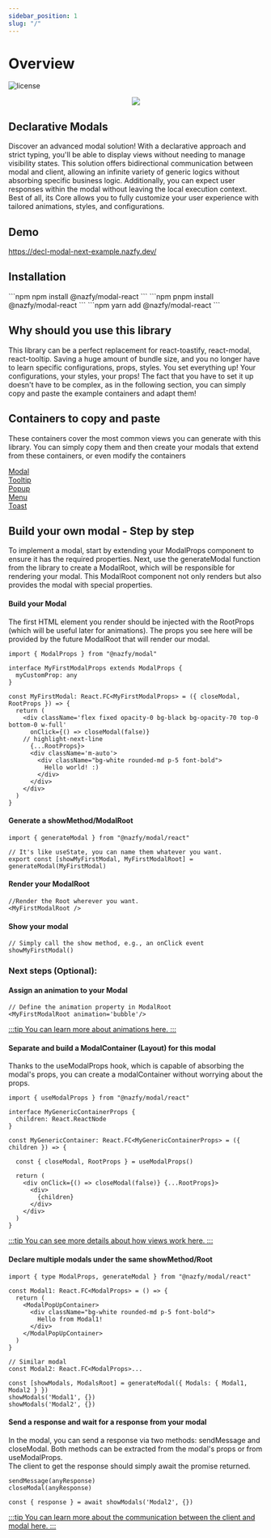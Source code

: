 ```yaml
---
sidebar_position: 1
slug: "/"
---
```



# Overview

![license](https://img.shields.io/badge/license-MIT-0374b5?style=flat)
<p align="center">
  <img src="/img/overview.gif" />  
</p>

## Declarative Modals
Discover an advanced modal solution! With a declarative approach and strict typing, you'll be able to display views without needing to manage visibility states. This solution offers bidirectional communication between modal and client, allowing an infinite variety of generic logics without absorbing specific business logic. Additionally, you can expect user responses within the modal without leaving the local execution context. Best of all, its Core allows you to fully customize your user experience with tailored animations, styles, and configurations.

## Demo
https://decl-modal-next-example.nazfy.dev/

## Installation

<Tabs>
<TabItem value='npm'>
```npm
npm install @nazfy/modal-react
```
</TabItem>
<TabItem value='pnpm'>
```npm
pnpm install @nazfy/modal-react
```
</TabItem>
<TabItem value='yarn'>
```npm
yarn add @nazfy/modal-react
```
</TabItem>
</Tabs>

## Why should you use this library
This library can be a perfect replacement for <Highlight>react-toastify</Highlight>, <Highlight>react-modal</Highlight>, <Highlight>react-tooltip</Highlight>. Saving a huge amount of bundle size, and you no longer have to learn specific configurations, props, styles. You set everything up! Your configurations, your styles, your props! The fact that you have to set it up doesn't have to be complex, as in the following section, you can simply copy and paste the example containers and adapt them!

## Containers to copy and paste
These containers cover the most common views you can generate with this library. You can simply copy them and then create your modals that extend from these containers, or even modify the containers 

<nav class="pagination-nav">
  <div class="pagination-nav__item">
    <a class="pagination-nav__link" href="/container/modal">
      <div class="pagination-nav__label">Modal</div>
    </a>
  </div>
  <div class="pagination-nav__item">
    <a class="pagination-nav__link" href="/container/tooltip">
      <div class="pagination-nav__label">Tooltip</div>
    </a>
  </div>
  <div class="pagination-nav__item">
    <a class="pagination-nav__link" href="/container/popup">
      <div class="pagination-nav__label">Popup</div>
    </a>
  </div>
  <div class="pagination-nav__item">
    <a class="pagination-nav__link" href="/container/menu">
      <div class="pagination-nav__label">Menu</div>
    </a>
  </div>
  <div class="pagination-nav__item">
    <a class="pagination-nav__link" href="/container/toast">
      <div class="pagination-nav__label">Toast</div>
    </a>
  </div>
</nav>

## Build your own modal - Step by step

To implement a modal, start by extending your ModalProps component to ensure it has the required properties. Next, use the generateModal function from the library to create a ModalRoot, which will be responsible for rendering your modal. This ModalRoot component not only renders but also provides the modal with special properties.

#### Build your Modal
The first HTML element you render should be injected with the RootProps (which will be useful later for animations). The props you see here will be provided by the future ModalRoot that will render our modal.

```tsx
import { ModalProps } from "@nazfy/modal"

interface MyFirstModalProps extends ModalProps {
  myCustomProp: any
}

const MyFirstModal: React.FC<MyFirstModalProps> = ({ closeModal, RootProps }) => {
  return (
    <div className='flex fixed opacity-0 bg-black bg-opacity-70 top-0 bottom-0 w-full' 
      onClick={() => closeModal(false)} 
    // highlight-next-line
      {...RootProps}>
      <div className='m-auto'>
        <div className="bg-white rounded-md p-5 font-bold">
          Hello world! :)
        </div>
      </div>
    </div>
  )
}
```

#### Generate a showMethod/ModalRoot

```tsx
import { generateModal } from "@nazfy/modal/react"

// It's like useState, you can name them whatever you want.
export const [showMyFirstModal, MyFirstModalRoot] = generateModal(MyFirstModal)
```

#### Render your ModalRoot
```tsx
//Render the Root wherever you want.
<MyFirstModalRoot />
```

#### Show your modal

```tsx
// Simply call the show method, e.g., an onClick event
showMyFirstModal()
```

### Next steps (Optional):

#### Assign an animation to your Modal
```tsx
// Define the animation property in ModalRoot
<MyFirstModalRoot animation='bubble'/>
```
<a href="/animations">
  :::tip
  You can learn more about animations here.
  :::
</a>

#### Separate and build a ModalContainer (Layout) for this modal
Thanks to the useModalProps hook, which is capable of absorbing the modal's props, you can create a modalContainer without worrying about the props.
```tsx
import { useModalProps } from "@nazfy/modal/react"

interface MyGenericContainerProps { 
  children: React.ReactNode
}

const MyGenericContainer: React.FC<MyGenericContainerProps> = ({ children }) => {

  const { closeModal, RootProps } = useModalProps()

  return (
    <div onClick={() => closeModal(false)} {...RootProps}>
      <div>
        {children}
      </div>
    </div>
  )
}
```
<a href="/container/views">
  :::tip
  You can see more details about how views work here.
  :::
</a>

#### Declare multiple modals under the same showMethod/Root
```tsx
import { type ModalProps, generateModal } from "@nazfy/modal/react"

const Modal1: React.FC<ModalProps> = () => {
  return (
    <ModalPopUpContainer>
      <div className="bg-white rounded-md p-5 font-bold">
        Hello from Modal1!
      </div>
    </ModalPopUpContainer>
  )
}

// Similar modal
const Modal2: React.FC<ModalProps>...

const [showModals, ModalsRoot] = generateModal({ Modals: { Modal1, Modal2 } })
showModals('Modal1', {})
showModals('Modal2', {})
```

#### Send a response and wait for a response from your modal
In the modal, you can send a response via two methods: sendMessage and closeModal. Both methods can be extracted from the modal's props or from useModalProps.<br/>
The client to get the response should simply await the promise returned.
```tsx
sendMessage(anyResponse)
closeModal(anyResponse)

const { response } = await showModals('Modal2', {})
```
<a href="/communication">
  :::tip
  You can learn more about the communication between the client and modal here.
  :::
</a>